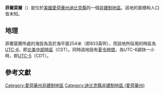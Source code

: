 {{noteTA
|G1=USState
|G2=地名
|G3=Unit
}}
{{Infobox settlement
|official_name            = 菲爾莫爾
|native_name = Fillmore
|settlement_type          = [[非建制地區|非建制地區]]
|image_skyline            = 
|imagesize                = 
|image_map                = 
|mapsize                  = 
|pushpin_map              = USA Iowa
|pushpin_label            = 菲爾莫爾
|pushpin_label_position   = top
|pushpin_map_caption      = 菲爾莫爾在愛荷華州的位置
|subdivision_type         = [[世界政區索引|國家]]
|subdivision_type1        = [[美国州份|州份]]
|subdivision_type2        = [[愛荷華州行政区划|縣]]
|subdivision_name         = [[美国|美国]]
|subdivision_name1        = [[愛荷華州|愛荷華州]]
|subdivision_name2        = [[迪比克縣_(愛荷華州)|迪比克縣]]
|elevation_ft             = 833
|elevation_m              = 254
|area_total_km2           = 
|area_total_sq_mi         = 
|area_land_km2            = 
|area_land_sq_mi          = 
|area_water_km2           = 
|area_water_sq_mi         = 
|population_as_of         = 2010
|population_footnotes     = 
|population_total         = 
|population_metro         = 
|population_density_km2   = auto
|population_density_sq_mi = auto
|timezone                 = [[北美中部时区|北美中部时区]]
|utc_offset               = -6
|coordinates              = {{coord|42|19|09|N|90|55|00|W|display=inline,title}}
| coor_pinpoint           = 
| coordinates_footnotes   = 
|timezone_DST             = CDT
|utc_offset_DST           = -5
|postal_code_type         = [[美國郵區編號|郵區編號]]
|postal_code              = 
|area_code                = {{link-en|电话区号563|Area code 563|563}}
|blank_name = [[地名信息系统|GNIS ID]]
|blank_info = 456587<ref name="GNIS">{{cite gnis|456587|Fillmore}}</ref>
}}
'''菲爾莫爾'''（{{lang-en|Fillmore}}）是位於[[美國|美國]][[愛荷華州|愛荷華州]][[迪比克縣_(愛荷華州)|迪比克縣]]的一個[[非建制地區|非建制地區]]。該地的面積和人口皆未知。

== 地理 ==
菲爾莫爾所處的海拔為高於海平面254米（即833英呎），而該地所採用的時區為[[UTC-6|UTC-6]]，即[[北美中部時區|北美中部時區]]（CST）。同時該地設有[[夏令時間|夏令時間]]，為UTC-6調快一小時，即[[UTC-5|UTC-5]]（CDT）。

== 參考文獻 ==
{{reflist}}

{{迪比克縣 (愛荷華州)}}

{{DEFAULTSORT:Fillmore}}
[[Category:愛荷華州非建制地區|Category:愛荷華州非建制地區]]
[[Category:迪比克縣非建制地區_(愛荷華州)|Category:迪比克縣非建制地區 (愛荷華州)]]

{{Iowa-geo-stub}}